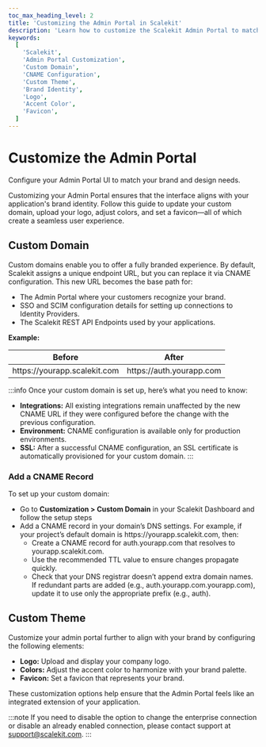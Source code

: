 ```yaml
---
toc_max_heading_level: 2
title: 'Customizing the Admin Portal in Scalekit'
description: 'Learn how to customize the Scalekit Admin Portal to match your brand identity. This guide covers setting up a custom domain, and updating the logo, colors, and favicon for a cohesive user experience.'
keywords:
  [
    'Scalekit',
    'Admin Portal Customization',
    'Custom Domain',
    'CNAME Configuration',
    'Custom Theme',
    'Brand Identity',
    'Logo',
    'Accent Color',
    'Favicon',
  ]
---
```


# Customize the Admin Portal

<Subtitle>
  Configure your Admin Portal UI to match your brand and design needs.
</Subtitle>

Customizing your Admin Portal ensures that the interface aligns with your application's brand identity. Follow this guide to update your custom domain, upload your logo, adjust colors, and set a favicon—all of which create a seamless user experience.

## Custom Domain

Custom domains enable you to offer a fully branded experience. By default, Scalekit assigns a unique endpoint URL, but you can replace it via CNAME configuration. This new URL becomes the base path for:

- The Admin Portal where your customers recognize your brand.
- SSO and SCIM configuration details for setting up connections to Identity Providers.
- The Scalekit REST API Endpoints used by your applications.

**Example:**

| Before                                                               | After                                                           |
| -------------------------------------------------------------------- | --------------------------------------------------------------- |
| <SimpleCode>https:<span></span>//yourapp.scalekit.com</SimpleCode>                | <SimpleCode>https:<span></span>//auth.yourapp.com</SimpleCode>                |

:::info
Once your custom domain is set up, here’s what you need to know:
- **Integrations:** All existing integrations remain unaffected by the new CNAME URL if they were configured before the change with the previous configuration.
- **Environment:** CNAME configuration is available only for production environments.
- **SSL:** After a successful CNAME configuration, an SSL certificate is automatically provisioned for your custom domain.
:::

### Add a CNAME Record

To set up your custom domain:

- Go to **Customization > Custom Domain** in your Scalekit Dashboard and follow the setup steps
- Add a CNAME record in your domain’s DNS settings. For example, if your project’s default domain is <SimpleCode>https:<span></span>//yourapp.scalekit.com</SimpleCode>, then:
  - Create a CNAME record for <SimpleCode>auth.yourapp.com</SimpleCode> that resolves to <SimpleCode>yourapp.scalekit.com</SimpleCode>.
  - Use the recommended TTL value to ensure changes propagate quickly.
  - Check that your DNS registrar doesn’t append extra domain names. If redundant parts are added (e.g., <SimpleCode>auth.yourapp.com.yourapp.com</SimpleCode>), update it to use only the appropriate prefix (e.g., <SimpleCode>auth</SimpleCode>).

## Custom Theme

Customize your admin portal further to align with your brand by configuring the following elements:

- **Logo:** Upload and display your company logo.
- **Colors:** Adjust the accent color to harmonize with your brand palette.
- **Favicon:** Set a favicon that represents your brand.

These customization options help ensure that the Admin Portal feels like an integrated extension of your application.

:::note
If you need to disable the option to change the enterprise connection or disable an already enabled connection, please contact support at support@scalekit.com.
:::
